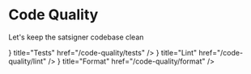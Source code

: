 
# Code Quality

Let's keep the satsigner codebase clean

<Cards>
  <Card
    icon={
      <svg
        xmlns="http://www.w3.org/2000/svg"
        fill="none"
        viewBox="0 0 24 24"
        stroke-width="1.5"
        stroke="currentColor"
      >
        <path
          stroke-linecap="round"
          stroke-linejoin="round"
          d="M9.75 3.104v5.714a2.25 2.25 0 0 1-.659 1.591L5 14.5M9.75 3.104c-.251.023-.501.05-.75.082m.75-.082a24.301 24.301 0 0 1 4.5 0m0 0v5.714c0 .597.237 1.17.659 1.591L19.8 15.3M14.25 3.104c.251.023.501.05.75.082M19.8 15.3l-1.57.393A9.065 9.065 0 0 1 12 15a9.065 9.065 0 0 0-6.23-.693L5 14.5m14.8.8 1.402 1.402c1.232 1.232.65 3.318-1.067 3.611A48.309 48.309 0 0 1 12 21c-2.773 0-5.491-.235-8.135-.687-1.718-.293-2.3-2.379-1.067-3.61L5 14.5"
        />
      </svg>
    }
    title="Tests"
    href="/code-quality/tests"
  />
  <Card
    icon={
      <svg
        xmlns="http://www.w3.org/2000/svg"
        fill="none"
        viewBox="0 0 24 24"
        stroke-width="1.5"
        stroke="currentColor"
      >
        <path
          stroke-linecap="round"
          stroke-linejoin="round"
          d="m15.75 15.75-2.489-2.489m0 0a3.375 3.375 0 1 0-4.773-4.773 3.375 3.375 0 0 0 4.774 4.774ZM21 12a9 9 0 1 1-18 0 9 9 0 0 1 18 0Z"
        />
      </svg>
    }
    title="Lint"
    href="/code-quality/lint"
  />
  <Card
    icon={
      <svg
        xmlns="http://www.w3.org/2000/svg"
        fill="none"
        viewBox="0 0 24 24"
        stroke-width="1.5"
        stroke="currentColor"
      >
        <path
          stroke-linecap="round"
          stroke-linejoin="round"
          d="M8.25 6.75h12M8.25 12h12m-12 5.25h12M3.75 6.75h.007v.008H3.75V6.75Zm.375 0a.375.375 0 1 1-.75 0 .375.375 0 0 1 .75 0ZM3.75 12h.007v.008H3.75V12Zm.375 0a.375.375 0 1 1-.75 0 .375.375 0 0 1 .75 0Zm-.375 5.25h.007v.008H3.75v-.008Zm.375 0a.375.375 0 1 1-.75 0 .375.375 0 0 1 .75 0Z"
        />
      </svg>
    }
    title="Format"
    href="/code-quality/format"
  />
</Cards>
